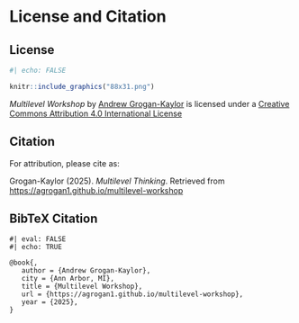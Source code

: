 # License and Citation {.unnumbered}

## License

```r
#| echo: FALSE

knitr::include_graphics("88x31.png")

```


*Multilevel Workshop* by [Andrew Grogan-Kaylor](https://agrogan1.github.io/) is licensed under a [Creative Commons Attribution 4.0 International License](http://creativecommons.org/licenses/by/4.0/)

## Citation

For attribution, please cite as:

Grogan-Kaylor (2025). *Multilevel Thinking*. Retrieved from [https://agrogan1.github.io/multilevel-workshop](https://agrogan1.github.io/multilevel-workshop)

## BibTeX Citation

```verbatim
#| eval: FALSE
#| echo: TRUE

@book{,
   author = {Andrew Grogan-Kaylor},
   city = {Ann Arbor, MI},
   title = {Multilevel Workshop},
   url = {https://agrogan1.github.io/multilevel-workshop},
   year = {2025},
}

```











